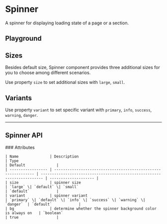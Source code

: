 
<Meta of={SpinnerStories} />

# Spinner

A spinner for displaying loading state of a page or a section.

<Canvas of={SpinnerStories.Component} />

## Playground

<Controls of={SpinnerStories.Component} />

## Sizes

Besides default size, Spinner component provides three additional sizes for you to choose among different scenarios.

Use property `size` to set additional sizes with `large`, `small`.

<Canvas of={SpinnerStories.Sizes} />

## Variants

Use property `variant` to set specific variant with `primary`, `info`, `success`, `warning`, `danger`.

<Canvas of={SpinnerStories.Variants} />

***

## Spinner API

<div style={{ marginTop: '30px' }}>
	### Attributes

	| Name              | Description                                                   | Type                                                                    | Default              |
	| ----------------- | ------------------------------------------------------------- | ----------------------------------------------------------------------- | -------------------- |
	| size              | spinner size                                                  | `large` \| `default` \| `small`                                         | `default`            |
	| variant           | spinner variant                                               | `primary` \| `default` \| `info` \| `success` \| `warning` \| `danger`  | `default`            |
	| bg                | determine whether the spinner background color is always on   | `boolean`                                                               | true                 |
</div>
